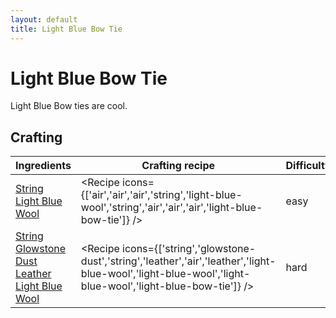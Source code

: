 ```yaml
---
layout: default
title: Light Blue Bow Tie
---
```



Light Blue Bow Tie
===================

Light Blue Bow ties are cool.

## Crafting

| Ingredients | Crafting recipe | Difficulty |
| ----------- | --------------- | ------------- |
| [String](https://minecraft.wiki/w/String)<br/>[Light Blue Wool](https://minecraft.wiki/w/Light_Blue_Wool) | <Recipe icons={['air','air','air','string','light-blue-wool','string','air','air','air','light-blue-bow-tie']} /> | easy |
| [String](https://minecraft.wiki/w/String)<br/>[Glowstone Dust](https://minecraft.wiki/w/Glowstone_Dust)<br/>[Leather](https://minecraft.wiki/w/Leather)<br/>[Light Blue Wool](https://minecraft.wiki/w/Light_Blue_Wool) | <Recipe icons={['string','glowstone-dust','string','leather','air','leather','light-blue-wool','light-blue-wool','light-blue-wool','light-blue-bow-tie']} /> | hard |

